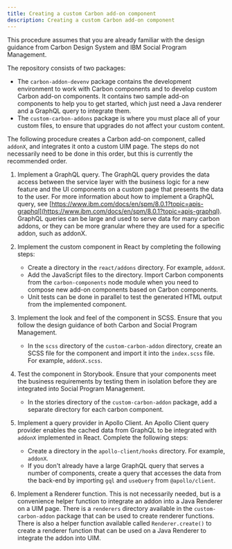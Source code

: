 ```yaml
---
title: Creating a custom Carbon add-on component
description: Creating a custom Carbon add-on component
---
```


This procedure assumes that you are already familiar with the design guidance from Carbon Design System and IBM Social Program Management.

The repository consists of two packages: 

- The `carbon-addon-devenv` package contains the development environment to work with Carbon components and 
to develop custom Carbon add-on components.
It contains two sample add-on components to help you to get started, which just need a Java renderer and a GraphQL query to integrate them.
- The `custom-carbon-addons` package is where you must place all of your custom files, to ensure that upgrades do not affect your custom content.

The following procedure creates a Carbon add-on component, called `addonX`, and integrates it onto a custom UIM page. The steps do not necessarily need to be done in this order, but this is currently the recommended order.

1. Implement a GraphQL query.
    The GraphQL query provides the data access between the service layer with the business logic for a new feature and the UI components on a custom page that presents the data to the user.
    For more information about how to implement a GraphQL query, see [https://www.ibm.com/docs/en/spm/8.0.1?topic=apis-graphql](https://www.ibm.com/docs/en/spm/8.0.1?topic=apis-graphql).
    GraphQL queries can be large and used to serve data for many carbon addons, or they can be more granular where they are used for a specific addon, such as addonX.

2. Implement the custom component in React by completing the following steps:

    - Create a directory in the `react/addons` directory. For example, `addonX`.
    - Add the JavaScript files to the directory. Import Carbon components from the `carbon-components` node module when you need to compose new add-on components based on Carbon components.
    - Unit tests can be done in parallel to test the generated HTML output from the implemented component.

3. Implement the look and feel of the component in SCSS. Ensure that you follow the design guidance of 
   both Carbon and Social Program Management.

    * In the `scss` directory of the `custom-carbon-addon` directory, create an SCSS file for the component and import it into the `index.scss` file. For example, `addonX.scss`.

4. Test the component in Storybook.
    Ensure that your components meet the business requirements by testing them in isolation before they are integrated into Social Program Management.
    - In the stories directory of the `custom-carbon-addon` package, add a separate directory for each carbon component.

5. Implement a query provider in Apollo Client.
    An Apollo Client query provider enables the cached data from GraphQL to be integrated with `addonX` implemented in React.
    Complete the following steps:
    * Create a directory in the `apollo-client/hooks` directory. For example, `addonX`.
    * If you don't already have a large GraphQL query that serves a number of components, create a query that 
       accesses the data from the back-end by importing `gql` and `useQuery` from `@apollo/client`.

6. Implement a Renderer function.
    This is not necessarily needed, but is a convenience helper function to integrate an addon into a Java Renderer on a UIM page.
    There is a `renderers` directory available in the `custom-carbon-addon` package that can be used to create renderer functions.
    There is also a helper function available called `Renderer.create()` to create a renderer function that can be used on a Java Renderer to integrate the addon into UIM.
